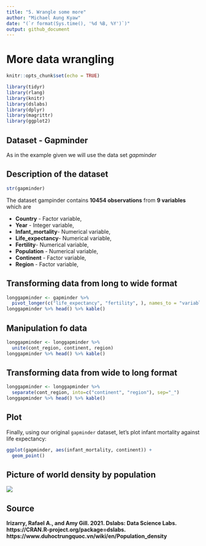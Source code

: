 ```yaml
---
title: "5. Wrangle some more"
author: "Michael Aung Kyaw"
date: "(`r format(Sys.time(), '%d %B, %Y')`)"
output: github_document
---
```

# More data wrangling

```r
knitr::opts_chunk$set(echo = TRUE)
```

```r
library(tidyr)
library(rlang)
library(knitr)
library(dslabs)
library(dplyr)
library(magrittr)
library(ggplot2)
```

## Dataset - Gapminder
As in the example given we will use the data set *gapminder*

## Description of the dataset
```r
str(gapminder)
```
The dataset gampinder contains **10454 observations** from **9 variables** which are

* **Country** - Factor variable,
* **Year** - Integer variable,
* **Infant_mortality**- Numerical variable,
* **Life_expectancy**- Numerical variable,
* **Fertility**- Numerical variable,
* **Population** - Numerical variable,
* **Continent** - Factor variable,
* **Region** - Factor variable,

## Transforming data from long to wide format

```r
longgapminder <- gapminder %>%
  pivot_longer(c("life_expectancy", "fertility", ), names_to = "variable")
longgapminder %>% head() %>% kable()
```
## Manipulation fo data
```r
longgapminder <- longgapminder %>% 
  unite(cont_region, continent, region)
longgapminder %>% head() %>% kable()
```

## Transforming data from wide to long format
```r
longgapminder <- longgapminder %>% 
  separate(cont_region, into=c("continent", "region"), sep="_")
longgapminder %>% head() %>% kable()
```

## Plot 
Finally, using our original `gapminder` dataset, let's plot infant mortality against life expectancy:
```r
ggplot(gapminder, aes(infant_mortality, continent)) +
  geom_point()
```
## Picture of world density by population
![](https://upload.wikimedia.org/wikipedia/commons/thumb/1/15/Living_population_density.png/800px-Living_population_density.png)

## Source 
**Irizarry, Rafael A., and Amy Gill. 2021. Dslabs: Data Science Labs. https://CRAN.R-project.org/package=dslabs.**
**https://www.duhoctrungquoc.vn/wiki/en/Population_density**

